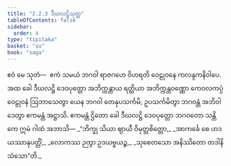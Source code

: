 ```yaml
---
title: "2.2.3 ဒီဃလဋ္ဌိသုတ္တ"
tableOfContents: false
sidebar:
  order: 4
type: "tipitaka"
basket: "su"
book: "saga"
---
```



<DynamicBreadcrumb />

<Division number="94" book="saga">

<Paragraph number="436" book="saga">
ဧဝံ မေ သုတံ—  ဧကံ သမယံ ဘဂဝါ ရာဇဂဟေ ဝိဟရတိ ဝေဠုဝနေ ကလန္ဒကနိဝါပေ. အထ ခေါ ဒီဃလဋ္ဌိ ဒေဝပုတ္တော အဘိက္ကန္တာယ ရတ္တိယာ အဘိက္ကန္တဝဏ္ဏော ကေဝလကပ္ပံ ဝေဠုဝနံ ဩဘာသေတွာ ယေန ဘဂဝါ တေနုပသင်္ကမိ; ဥပသင်္ကမိတွာ ဘဂဝန္တံ အဘိဝါဒေတွာ ဧကမန္တံ အဋ္ဌာသိ. ဧကမန္တံ ဌိတော ခေါ ဒီဃလဋ္ဌိ ဒေဝပုတ္တော ဘဂဝတော သန္တိကေ ဣမံ ဂါထံ အဘာသိ—
</Paragraph>

<Paragraph number="437" type="verses" book="saga">
_“ဘိက္ခု သိယာ ဈာယီ ဝိမုတ္တစိတ္တော,_  
_အာကင်္ခေ စေ ဟဒယဿာနုပတ္တိံ;_  
_လောကဿ ဉတွာ ဥဒယဗ္ဗယဉ္စ,_  
_သုစေတသော အနိဿိတော တဒါနိသံသော”တိ._
</Paragraph>
</Division>